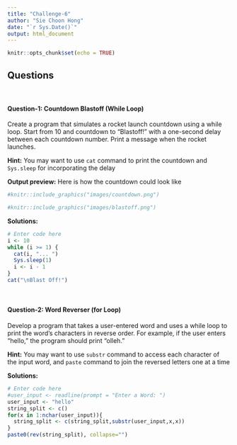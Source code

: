 ---
title: "Challenge-6"
author: "Sie Choon Hong"
date: "`r Sys.Date()`"
output: html_document
---

```{r setup, include=FALSE}
knitr::opts_chunk$set(echo = TRUE)
```

## Questions
<br>

#### Question-1: Countdown Blastoff (While Loop)

Create a program that simulates a rocket launch countdown using a while loop. Start from 10 and countdown to "Blastoff!" with a one-second delay between each countdown number. Print a message when the rocket launches.

**Hint:** You may want to use `cat` command to print the countdown and `Sys.sleep` for incorporating the delay

**Output preview:** Here is how the countdown could look like 
```{r, out.height= "20px",out.width= "200px",echo=FALSE}
#knitr::include_graphics("images/countdown.png")
```

```{r, out.height= "20px",out.width= "200px",echo=FALSE}
#knitr::include_graphics("images/blastoff.png")
```

**Solutions:**

```{r, eval=T,echo=TRUE}
# Enter code here
i <- 10
while (i >= 1) {
  cat(i, "... ")
  Sys.sleep(1)
  i <- i - 1
}
cat("\nBlast Off!")
```
<br>

#### Question-2: Word Reverser (for Loop)

Develop a program that takes a user-entered word and uses a while loop to print the word's characters in reverse order. For example, if the user enters "hello," the program should print "olleh."

**Hint:** You may want to use `substr` command to access each character of the input word, and `paste` command to join the reversed letters one at a time

**Solutions:** 

```{r, eval=T,echo=TRUE}
# Enter code here
#user_input <- readline(prompt = "Enter a Word: ")
user_input <- "hello"
string_split <- c()
for(x in 1:nchar(user_input)){
  string_split <- c(string_split,substr(user_input,x,x))
}
paste0(rev(string_split), collapse="")
```
<br>
